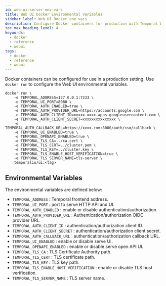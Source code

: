 ```yaml
---
id: web-ui-server-env-vars
title: Web UI Docker Environmental Variables
sidebar_label: Web UI Docker env vars
description: Configure Docker containers for production with Temporal Web UI by setting environmental variables using docker run to manage authentication, TLS, and UI settings efficiently.
toc_max_heading_level: 4
keywords:
  - docker
  - reference
  - webui
tags:
  - docker
  - reference
  - webui
---
```


Docker containers can be configured for use in a production setting.
Use `docker run` to configure the Web UI environmental variables.

```
docker run \
    -e TEMPORAL_ADDRESS=127.0.0.1:7233 \
    -e TEMPORAL_UI_PORT=8080 \
    -e TEMPORAL_AUTH_ENABLED=true \
    -e TEMPORAL_AUTH_PROVIDER_URL=https://accounts.google.com \
    -e TEMPORAL_AUTH_CLIENT_ID=xxxxx-xxxx.apps.googleusercontent.com \
    -e TEMPORAL_AUTH_CLIENT_SECRET=xxxxxxxxxxxxxxx \
    -e TEMPORAL_AUTH_CALLBACK_URL=https://xxxx.com:8080/auth/sso/callback \
    -e TEMPORAL_UI_ENABLED=true \
    -e TEMPORAL_OPENAPI_ENABLED=true \
    -e TEMPORAL_TLS_CA=../ca.cert \
    -e TEMPORAL_TLS_CERT=../cluster.pem \
    -e TEMPORAL_TLS_KEY=../cluster.key \
    -e TEMPORAL_TLS_ENABLE_HOST_VERIFICATION=true \
    -e TEMPORAL_TLS_SERVER_NAME=tls-server \
    temporalio/ui:<tag>
```

## Environmental Variables

The environmental variables are defined below:

- `TEMPORAL_ADDRESS` : Temporal frontend address.
- `TEMPORAL_UI_PORT` : port to serve HTTP API and UI.
- `TEMPORAL_AUTH_ENABLED` : enable or disable authentication/authorization.
- `TEMPORAL_AUTH_PROVIDER_URL` : Authentication/authorization OIDC provider URL.
- `TEMPORAL_AUTH_CLIENT_ID` : authentication/authorization client ID.
- `TEMPORAL_AUTH_CLIENT_SECRET` : authentication/authorization client secret.
- `TEMPORAL_AUTH_CALLBACK_URL` : authentication/authorization callback URL.
- `TEMPORAL_UI_ENABLED` : enable or disable serve UI.
- `TEMPORAL_OPENAPI_ENABLED` : enable or disable serve open API UI.
- `TEMPORAL_TLS_CA` : TLS Certificate Authority path.
- `TEMPORAL_TLS_CERT` : TLS certificate path.
- `TEMPORAL_TLS_KEY` : TLS key path.
- `TEMPORAL_TLS_ENABLE_HOST_VERIFICATION` : enable or disable TLS host verification.
- `TEMPORAL_TLS_SERVER_NAME` : TLS server name.
